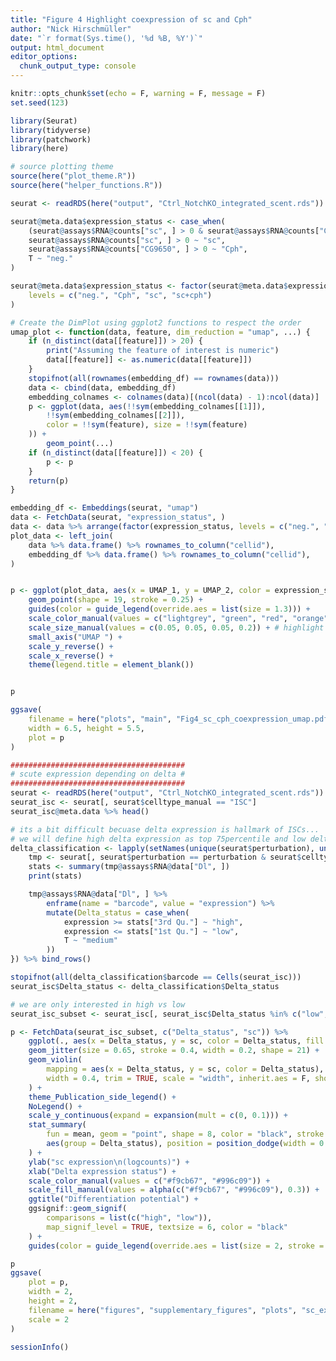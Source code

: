 ```yaml
---
title: "Figure 4 Highlight coexpression of sc and Cph"
author: "Nick Hirschmüller"
date: "`r format(Sys.time(), '%d %B, %Y')`"
output: html_document
editor_options: 
  chunk_output_type: console
---
```


```r
knitr::opts_chunk$set(echo = F, warning = F, message = F)
set.seed(123)
```


```r
library(Seurat)
library(tidyverse)
library(patchwork)
library(here)

# source plotting theme
source(here("plot_theme.R"))
source(here("helper_functions.R"))
```


```r
seurat <- readRDS(here("output", "Ctrl_NotchKO_integrated_scent.rds"))

seurat@meta.data$expression_status <- case_when(
    (seurat@assays$RNA@counts["sc", ] > 0 & seurat@assays$RNA@counts["CG9650", ] > 0) ~ "sc+cph",
    seurat@assays$RNA@counts["sc", ] > 0 ~ "sc",
    seurat@assays$RNA@counts["CG9650", ] > 0 ~ "Cph",
    T ~ "neg."
)

seurat@meta.data$expression_status <- factor(seurat@meta.data$expression_status,
    levels = c("neg.", "Cph", "sc", "sc+cph")
)

# Create the DimPlot using ggplot2 functions to respect the order
umap_plot <- function(data, feature, dim_reduction = "umap", ...) {
    if (n_distinct(data[[feature]]) > 20) {
        print("Assuming the feature of interest is numeric")
        data[[feature]] <- as.numeric(data[[feature]])
    }
    stopifnot(all(rownames(embedding_df) == rownames(data)))
    data <- cbind(data, embedding_df)
    embedding_colnames <- colnames(data)[(ncol(data) - 1):ncol(data)]
    p <- ggplot(data, aes(!!sym(embedding_colnames[[1]]),
        !!sym(embedding_colnames[[2]]),
        color = !!sym(feature), size = !!sym(feature)
    )) +
        geom_point(...)
    if (n_distinct(data[[feature]]) < 20) {
        p <- p
    }
    return(p)
}

embedding_df <- Embeddings(seurat, "umap")
data <- FetchData(seurat, "expression_status", )
data <- data %>% arrange(factor(expression_status, levels = c("neg.", "Cph", "sc", "sc+cph")))
plot_data <- left_join(
    data %>% data.frame() %>% rownames_to_column("cellid"),
    embedding_df %>% data.frame() %>% rownames_to_column("cellid"),
)


p <- ggplot(plot_data, aes(x = UMAP_1, y = UMAP_2, color = expression_status, size = expression_status)) +
    geom_point(shape = 19, stroke = 0.25) +
    guides(color = guide_legend(override.aes = list(size = 1.3))) +
    scale_color_manual(values = c("lightgrey", "green", "red", "orange")) +
    scale_size_manual(values = c(0.05, 0.05, 0.05, 0.2)) + # highlight cells that express both
    small_axis("UMAP ") +
    scale_y_reverse() +
    scale_x_reverse() +
    theme(legend.title = element_blank())


p

ggsave(
    filename = here("plots", "main", "Fig4_sc_cph_coexpression_umap.pdf"),
    width = 6.5, height = 5.5,
    plot = p
)
```




```r
#######################################
# scute expression depending on delta #
#######################################
seurat <- readRDS(here("output", "Ctrl_NotchKO_integrated_scent.rds"))
seurat_isc <- seurat[, seurat$celltype_manual == "ISC"]
seurat_isc@meta.data %>% head()

# its a bit difficult becuase delta expression is hallmark of ISCs...
# we will define high delta expression as top 75percentile and low delta expression as lower 25 percentile
delta_classification <- lapply(setNames(unique(seurat$perturbation), unique(seurat$perturbation)), function(perturbation) {
    tmp <- seurat[, seurat$perturbation == perturbation & seurat$celltype_manual == "ISC"]
    stats <- summary(tmp@assays$RNA@data["Dl", ])
    print(stats)

    tmp@assays$RNA@data["Dl", ] %>%
        enframe(name = "barcode", value = "expression") %>%
        mutate(Delta_status = case_when(
            expression >= stats["3rd Qu."] ~ "high",
            expression <= stats["1st Qu."] ~ "low",
            T ~ "medium"
        ))
}) %>% bind_rows()

stopifnot(all(delta_classification$barcode == Cells(seurat_isc)))
seurat_isc$Delta_status <- delta_classification$Delta_status

# we are only interested in high vs low
seurat_isc_subset <- seurat_isc[, seurat_isc$Delta_status %in% c("low", "high")]

p <- FetchData(seurat_isc_subset, c("Delta_status", "sc")) %>%
    ggplot(., aes(x = Delta_status, y = sc, color = Delta_status, fill = Delta_status)) +
    geom_jitter(size = 0.65, stroke = 0.4, width = 0.2, shape = 21) +
    geom_violin(
        mapping = aes(x = Delta_status, y = sc, color = Delta_status), fill = NA,
        width = 0.4, trim = TRUE, scale = "width", inherit.aes = F, show.legend = F, color = "black"
    ) +
    theme_Publication_side_legend() +
    NoLegend() +
    scale_y_continuous(expand = expansion(mult = c(0, 0.1))) +
    stat_summary(
        fun = mean, geom = "point", shape = 8, color = "black", stroke = 0.85, show.legend = F,
        aes(group = Delta_status), position = position_dodge(width = 0.9)
    ) +
    ylab("sc expression\n(logcounts)") +
    xlab("Delta expression status") +
    scale_color_manual(values = c("#f9cb67", "#996c09")) +
    scale_fill_manual(values = alpha(c("#f9cb67", "#996c09"), 0.3)) +
    ggtitle("Differentiation potential") +
    ggsignif::geom_signif(
        comparisons = list(c("high", "low")),
        map_signif_level = TRUE, textsize = 6, color = "black"
    ) +
    guides(color = guide_legend(override.aes = list(size = 2, stroke = 0, shape = 16))) # Custom legend

p
ggsave(
    plot = p,
    width = 2,
    height = 2,
    filename = here("figures", "supplementary_figures", "plots", "sc_expression_ISC_delta.pdf"),
    scale = 2
)
```




```r
sessionInfo()
```





